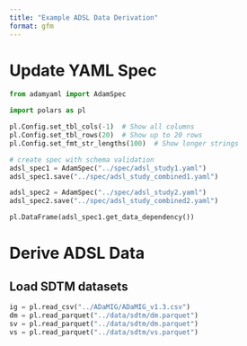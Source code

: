 ```yaml
---
title: "Example ADSL Data Derivation"
format: gfm
---
```


# Update YAML Spec 

```python
from adamyaml import AdamSpec
```

```python
import polars as pl 

pl.Config.set_tbl_cols(-1)  # Show all columns
pl.Config.set_tbl_rows(20)  # Show up to 20 rows
pl.Config.set_fmt_str_lengths(100)  # Show longer strings
```

```python
# create spec with schema validation
adsl_spec1 = AdamSpec("../spec/adsl_study1.yaml")
adsl_spec1.save("../spec/adsl_study_combined1.yaml")

adsl_spec2 = AdamSpec("../spec/adsl_study2.yaml")
adsl_spec2.save("../spec/adsl_study_combined2.yaml")
```

```python
pl.DataFrame(adsl_spec1.get_data_dependency())
```

# Derive ADSL Data 

## Load SDTM datasets
```python
ig = pl.read_csv("../ADaMIG/ADaMIG_v1.3.csv")
dm = pl.read_parquet("../data/sdtm/dm.parquet")
sv = pl.read_parquet("../data/sdtm/dm.parquet")
vs = pl.read_parquet("../data/sdtm/vs.parquet")
```

